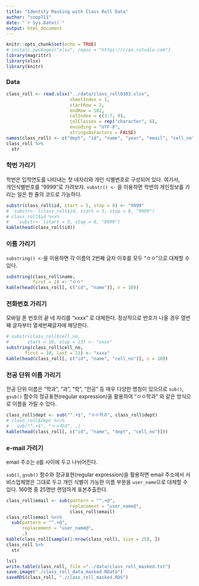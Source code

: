 ```yaml
---
title: "Identity Masking with Class Roll Data"
author: "coop711"
date: "`r Sys.Date()`"
output: html_document
---
```



```r
knitr::opts_chunk$set(echo = TRUE)
# install.packages("xlsx", repos = "https://cran.rstudio.com")
library(magrittr)
library(xlsx)
library(knitr)
```

### Data

```r
class_roll <- read.xlsx("../data/class_roll0303.xlsx", 
                        sheetIndex = 1, 
                        startRow = 2, 
                        endRow = 162, 
                        colIndex = c(3:7, 9), 
                        colClasses = rep("character", 6), 
                        encoding = "UTF-8", 
                        stringsAsFactors = FALSE)
names(class_roll) <- c("dept", "id", "name", "year", "email", "cell_no")
class_roll %>%
  str
```

### 학번 가리기

학번은 입학연도를 나타내는 첫 네자리와 개인 식별번호로 구성되어 있다. 여기서,  
개인식별번호를 "9999"로 가려보자. `substr() <-` 을 이용하면 학번의 개인정보를 가리는 일은 한 줄의 코드로 가능하다. 

```r
substr(class_roll$id, start = 5, stop = 8) <- "9999"
# `substr<-`(class_roll$id, start = 5, stop = 8, "9999")
# class_roll$id %<>%
#   `substr<-`(start = 5, stop = 8, "9999")
kable(head(class_roll$id))
```

### 이름 가리기

`substring() <- `을 이용하면 각 이름의 2번째 글자 이후를 모두 "ㅇㅇ"으로 대체할 수 있다. 

```r
substring(class_roll$name, 
          first = 2) <- "ㅇㅇ"
kable(head(class_roll[, c("id", "name")], n = 10))
```

### 전화번호 가리기

모바일 폰 번호의 끝 네 자리를 "xxxx" 로 대체한다. 정상적으로 번호가 나올 경우 열번째 글자부터 열세번째글자에 해당한다.

```r
# substr(class_roll$cell_no, 
#       start = 10, stop = 13) <- "xxxx"
substring(class_roll$cell_no, 
       first = 10, last = 13) <- "xxxx"
kable(head(class_roll[, c("id", "name", "cell_no")], n = 10))
```

### 전공 단위 이름 가리기

전공 단위 이름은 "학과", "과", "학", "전공"  등 매우 다양한 명칭이 있으므로 `sub()`, `gsub()` 함수의 정규표현(regular expression)을 활용하여 "ㅇㅇ학과" 와 같은 방식으로 이름을 가릴 수 있다. 

```r
class_roll$dept <- sub("^.+$", "ㅇㅇ학과", class_roll$dept)
# class_roll$dept %<>%
#   sub("^.+$", "ㅇㅇ학과", .)
kable(head(class_roll[, c("id", "name", "dept", "cell_no")]))
```

### e-mail 가리기

email 주소는 `@`를 사이에 두고 나뉘어진다. 

`sub()`, `gsub()` 함수와 정규표현(regular expression)을 활용하면 email 주소에서 서비스업체명은 그대로 두고 개인 식별이 가능한 이름 부분을 `user_name`으로 대체할 수 있다. 160명 중 25명만 랜덤하게 표본추출한다.

```r
class_roll$email <- sub(pattern = "^.+@", 
                        replacement = "user_name@",
                        class_roll$email)
class_roll$email %<>%
  sub(pattern = "^.+@", 
      replacement = "user_name@", 
      .)
kable(class_roll[sample(1:nrow(class_roll), size = 25), ])
class_roll %>%
  str
```


```r
ls()
write.table(class_roll, file ="../data/class_roll_masked.txt")
save.image("./class_roll_data_masked.RData")
saveRDS(class_roll, "./class_roll_masked.RDS")
```
